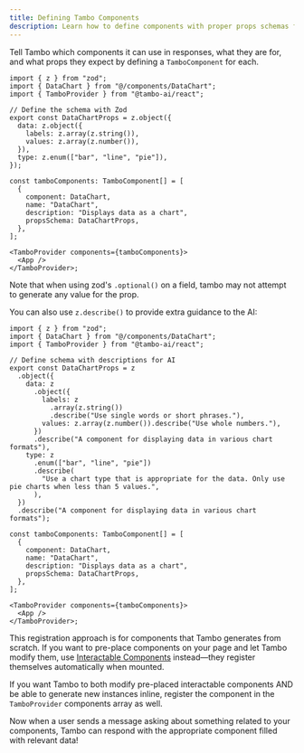 ```yaml
---
title: Defining Tambo Components
description: Learn how to define components with proper props schemas for Tambo integration.
---
```


Tell Tambo which components it can use in responses, what they are for, and what props they expect by defining a `TamboComponent` for each.

```tsx
import { z } from "zod";
import { DataChart } from "@/components/DataChart";
import { TamboProvider } from "@tambo-ai/react";

// Define the schema with Zod
export const DataChartProps = z.object({
  data: z.object({
    labels: z.array(z.string()),
    values: z.array(z.number()),
  }),
  type: z.enum(["bar", "line", "pie"]),
});

const tamboComponents: TamboComponent[] = [
  {
    component: DataChart,
    name: "DataChart",
    description: "Displays data as a chart",
    propsSchema: DataChartProps,
  },
];

<TamboProvider components={tamboComponents}>
  <App />
</TamboProvider>;
```

Note that when using zod's `.optional()` on a field, tambo may not attempt to generate any value for the prop.

You can also use `z.describe()` to provide extra guidance to the AI:

```tsx
import { z } from "zod";
import { DataChart } from "@/components/DataChart";
import { TamboProvider } from "@tambo-ai/react";

// Define schema with descriptions for AI
export const DataChartProps = z
  .object({
    data: z
      .object({
        labels: z
          .array(z.string())
          .describe("Use single words or short phrases."),
        values: z.array(z.number()).describe("Use whole numbers."),
      })
      .describe("A component for displaying data in various chart formats"),
    type: z
      .enum(["bar", "line", "pie"])
      .describe(
        "Use a chart type that is appropriate for the data. Only use pie charts when less than 5 values.",
      ),
  })
  .describe("A component for displaying data in various chart formats");

const tamboComponents: TamboComponent[] = [
  {
    component: DataChart,
    name: "DataChart",
    description: "Displays data as a chart",
    propsSchema: DataChartProps,
  },
];

<TamboProvider components={tamboComponents}>
  <App />
</TamboProvider>;
```

<Callout type="info" title="Interactable Components">

This registration approach is for components that Tambo generates from scratch. If you want to pre-place components on your page and let Tambo modify them, use [Interactable Components](./interactable-components) instead—they register themselves automatically when mounted.

</Callout>

<Callout type="warn" title="Want Both Capabilities?">

If you want Tambo to both modify pre-placed interactable components AND be able to generate new instances inline, register the component in the `TamboProvider` components array as well.

</Callout>

Now when a user sends a message asking about something related to your components, Tambo can respond with the appropriate component filled with relevant data!
